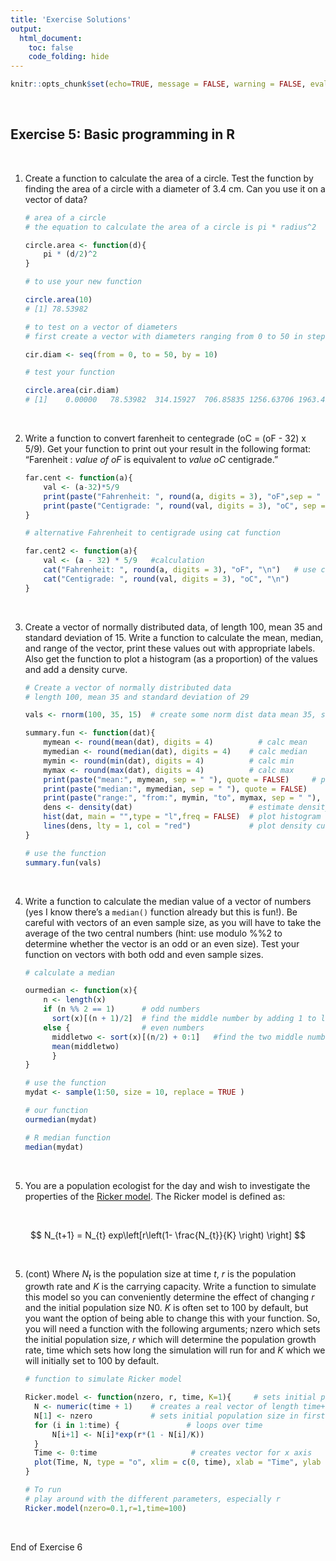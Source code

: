 ```yaml
---
title: 'Exercise Solutions'
output: 
  html_document:
    toc: false
    code_folding: hide
---
```


```r
knitr::opts_chunk$set(echo=TRUE, message = FALSE, warning = FALSE, eval = FALSE, cache = FALSE)
```

\  

## Exercise 5: Basic programming in R

\  

1. Create a function to calculate the area of a circle. Test the function by finding the area of a circle with a diameter of 3.4 cm. Can you use it on a vector of data?

    ```r
    
    # area of a circle
    # the equation to calculate the area of a circle is pi * radius^2
    
    circle.area <- function(d){ 
    	pi * (d/2)^2
    }
    
    # to use your new function
    
    circle.area(10)
    # [1] 78.53982
    
    # to test on a vector of diameters
    # first create a vector with diameters ranging from 0 to 50 in steps of 10
    
    cir.diam <- seq(from = 0, to = 50, by = 10)
    
    # test your function
    
    circle.area(cir.diam)
    # [1]    0.00000   78.53982  314.15927  706.85835 1256.63706 1963.49541
    ```

\  

2. Write a function to convert farenheit to centegrade (oC = (oF - 32) x 5/9). Get your function to print out your result in the following format: "Farenheit : *value of oF* is equivalent to *value oC* centigrade."

    ```r
    
    far.cent <- function(a){
    	val <- (a-32)*5/9
    	print(paste("Fahrenheit: ", round(a, digits = 3), "oF",sep = " "), quote = FALSE)# round 3dp
    	print(paste("Centigrade: ", round(val, digits = 3), "oC", sep = " "), quote = FALSE)# round 3dp
    }
    
    # alternative Fahrenheit to centigrade using cat function
    
    far.cent2 <- function(a){
    	val <- (a - 32) * 5/9	#calculation
    	cat("Fahrenheit: ", round(a, digits = 3), "oF", "\n")   # use cat function
    	cat("Centigrade: ", round(val, digits = 3), "oC", "\n")   
    }
    
    ```

\  

3. Create a vector of normally distributed data, of length 100, mean 35 and standard deviation of 15. Write a function to calculate the mean, median, and range of the vector, print these values out with appropriate labels. Also get the function to plot a histogram (as a proportion) of the values and add a density curve.

    ```r
    
    # Create a vector of normally distributed data
    # length 100, mean 35 and standard deviation of 29
    
    vals <- rnorm(100, 35, 15)	# create some norm dist data mean 35, sd = 15
    
    summary.fun <- function(dat){
    	mymean <- round(mean(dat), digits = 4)      	# calc mean
    	mymedian <- round(median(dat), digits = 4)    # calc median
    	mymin <- round(min(dat), digits = 4)          # calc min
    	mymax <- round(max(dat), digits = 4)          # calc max
    	print(paste("mean:", mymean, sep = " "), quote = FALSE)     # print mean
    	print(paste("median:", mymedian, sep = " "), quote = FALSE)     # print median
    	print(paste("range:", "from:", mymin, "to", mymax, sep = " "), quote = FALSE) 
    	dens <- density(dat)                          # estimate density curve
    	hist(dat, main = "",type = "l",freq = FALSE)  # plot histogram
    	lines(dens, lty = 1, col = "red")             # plot density curve
    }
    
    # use the function
    summary.fun(vals)
    ```

\  

4. Write a function to calculate the median value of a vector of numbers (yes I know there's a ```median()``` function already but this is fun!). Be careful with vectors of an even sample size, as you will have to take the average of the two central numbers (hint: use modulo  %%2 to determine whether the vector is an odd or an even size). Test your function on vectors with both odd and even sample sizes. 

    ```r
    
    # calculate a median
    
    ourmedian <- function(x){
    	n <- length(x)
    	if (n %% 2 == 1)      # odd numbers
    	  sort(x)[(n + 1)/2]  # find the middle number by adding 1 to length and div 2
    	else {                # even numbers
    	  middletwo <- sort(x)[(n/2) + 0:1]   #find the two middle numbers
    	  mean(middletwo)
    	  }
    }
    
    # use the function
    mydat <- sample(1:50, size = 10, replace = TRUE )
    
    # our function
    ourmedian(mydat)
    
    # R median function
    median(mydat)
    ```

\  

5. You are a population ecologist for the day and wish to investigate the properties of the [Ricker model](https://en.wikipedia.org/wiki/Ricker_model). The Ricker model is defined as:

\  


$$ N_{t+1} = N_{t} exp\left[r\left(1- \frac{N_{t}}{K} \right) \right] $$

\  

5. (cont) Where *N~t~* is the population size at time *t*, *r* is the population growth rate and *K* is the carrying capacity. Write a function to simulate this model so you can conveniently determine the effect of changing *r* and the initial population size N0. *K* is often set to 100 by default, but you want the option of being able to change this with your function. So, you will need a function with the following arguments; nzero which sets the initial population size, *r* which will determine the population growth rate, time which sets how long the simulation will run for and *K* which we will initially set to 100 by default.

    ```r
    
    # function to simulate Ricker model
    
    Ricker.model <- function(nzero, r, time, K=1){     # sets initial parameters
      N <- numeric(time + 1)    # creates a real vector of length time+1 to store values of Nt+1
      N[1] <- nzero             # sets initial population size in first element of N
      for (i in 1:time) {				# loops over time
          N[i+1] <- N[i]*exp(r*(1 - N[i]/K))    
      }
      Time <- 0:time   					 # creates vector for x axis
      plot(Time, N, type = "o", xlim = c(0, time), xlab = "Time", ylab = "Population size (N)", main = paste("r =", r, sep=" "))   # plots     output
    }
    
    # To run
    # play around with the different parameters, especially r
    Ricker.model(nzero=0.1,r=1,time=100)
    
    ```

\  

End of Exercise 6